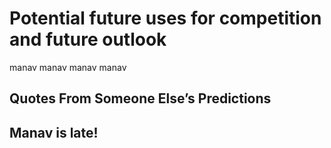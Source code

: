 # Potential future uses for competition and future outlook

manav manav manav manav

## Quotes From Someone Else's Predictions
## Manav is late!

